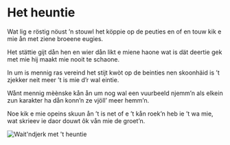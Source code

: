 
# Het heuntie

<PoemAudio src={fragment} performer={readers.ineke} />

<PoemText>

Wat lig e röstig nöust ’n stouwl
het köppie op de peuties
en of en touw kik e mie ån
met ziene broeene eugies.

Het stättie gijt dån hen en wier
dån likt e miene haone
wat is dät deertie gek met mie
hij maakt mie nooit te schaone.

In um is mennig ras vereind
het stijt kwòt op de beinties
nen skoonhäid is ’t zjekker neit
meer ’t is mie d’r wal eintie.

Wånt mennig mèènske kån ån um
nog wal een vuurbeeld njemm’n
als elkein zun karakter ha
dån konn’n ze vjöll’ meer hemm’n.

Noe kik e mie opeins skuun ån
’t is net of e ’t kån roek’n
heb ie ’t wa mie, wat skrieev ie daor
douwt ôk vån mie de groet’n.

</PoemText>

<Image src={waitndjerkMetHeuntie} alt="Wait'ndjerk met 't heuntie" />
